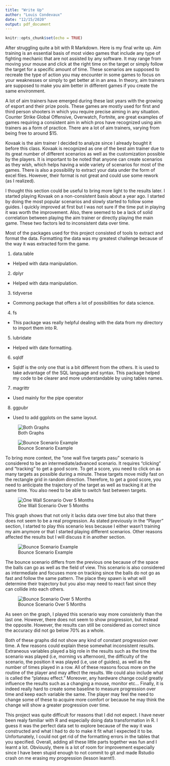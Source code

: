 ```yaml
---
title: "Write Up"
author: "Louis Condevaux"
date: "12/15/2020"
output: pdf_document
---
```


```r
knitr::opts_chunk$set(echo = TRUE)
```

\section*{Introduction}

After struggling quite a bit with R Markdown. Here is my final write up. 
Aim training is an essential basis of most video games that include any type of fighting mechanic that are not assisted by any software. It may range from moving your mouse and click at the right time on the target or simply follow the target for a specific amount of time. These scenarios are supposed to recreate the type of action you may encounter in some games to focus on your weaknesses or simply to get better at in an area. In theory, aim trainers are supposed to make you aim better in different games if you create the same environment.

\subsection{History}

A lot of aim trainers have emerged during these last years with the growing of esport and their prize pools. These games are mostly used for first and third person shooters in which you require precise aiming in any situation. Counter Strike Global Offensive, Overwatch, Fortnite, are great examples of games requiring a consistent aim in which pros have recognized using aim trainers as a form of practice. There are a lot of aim trainers, varying from being free to around $15. 

\subsection{Kovaak}

Kovaak is the aim trainer I decided to analyze since I already bought it before this class. Kovaak is recognized as one of the best aim trainer due to its great number of different scenarios as well as the customization possible by the players. It is important to be noted that anyone can create scenarios as they wish, which helps having a wide variety of scenarios for most of the games. There is also a possibility to extract your data under the form of excel files. However, their format is not great and could use some rework (as I realized).

\subsection{Player}

I thought this section could be useful to bring more light to the results later. I started playing Kovaak on a non-consistent basis about a year ago. I started by doing the most popular scenarios and slowly started to follow some guides. I quickly improved at first but I was not sure if the time put in playing it was worth the improvement. Also, there seemed to be a lack of solid correlation between playing the aim trainer or directly playing the main game. These two factors led to inconsistent data over time.

\section*{Packages}

Most of the packages used for this project consisted of tools to extract and format the data. Formatting the data was my greatest challenge because of the way it was extracted form the game.

1. data.table
 + Helped with data manipulation.
2. dplyr
 + Helped with data manipulation.
3. tidyverse
 + Commong package that offers a lot of possibilities for data science.
4. fs
 + This package was really helpful dealing with the data from my directory to import them into R.
5. lubridate
 + Helped with date formatting.
6. sqldf
 + Sqldf is the only one that is a bit different from the others. It is used to take advantage of the SQL language and syntax. This package helped my code to be clearer and more understandable by using tables names.
7. magrittr
 + Used mainly for the pipe operator
8. ggpubr
 + Used to add ggplots on the same layout.


\section*{Visualization}

![Both Graphs](/Users/Louis/Desktop/CADS/510/Midterm/Pictures/both_plots.png)


\subsection{Graph 1}
![Bounce Scenario Example](/Users/Louis/Desktop/CADS/510/Midterm/Pictures/one_wall_ex.jpg)

To bring more context, the "one wall five targets pasu" scenario is considered to be an intermediate/advanced scenario. It requires "clicking" and "tracking" to get a good score. To get a score, you need to click on as many targets as possible during a minute. These targets move midly fast on the rectangle grid in random direction. Therefore, to get a good score, you need to anticipate the trajectory of the target as well as tracking it at the same time. You also need to be able to switch fast between targets.

![One Wall Scenario Over 5 Months](/Users/Louis/Desktop/CADS/510/Midterm/Pictures/one_wall.png)

This graph shows that not only it lacks data over time but also that there does not seem to be a real progression. As stated previously in the "Player" section, I started to play this scenario less because I either wasn't training my aim anymore or that I started playing different scenarios. Other reasons affected the results but I will discuss it in another section.

\subsection{Graph 2}

![Bounce Scenario Example](/Users/Louis/Desktop/CADS/510/Midterm/Pictures/bounce_ex.jpg)

The bounce scenario differs from the previous one because of the space the balls can go as well as the field of view. This scenario is also considered as intermediate and focuses more on tracking since the balls do not go as fast and follow the same pattern. The place they spawn is what will determine their trajectory but you also may need to react fast since they can collide into each others.

![Bounce Scenario Over 5 Months](/Users/Louis/Desktop/CADS/510/Midterm/Pictures/Bounce_scenario.png)

As seen on the graph, I played this scenario way more consistenly than the last one. However, there does not seem to show progression, but instead the opposite. However, the results can still be considered as correct since the accuracy did not go below 70% as a whole.

\subsection*{Data Visualization Summary}

Both of these graphs did not show any kind of constant progression over time. A few reasons could explain these somewhat inconsistent results. Extraneous variables played a big role in the results such as the time the scenario was played (i.e, morning vs afternoon), the difficulty of the scenario, the position it was played (i.e, use of guides), as well as the number of times played in a row. All of these reasons focus more on the routine of the player and may affect the results. We could also include what is called the "plateau effect."
Moreover, any hardware change could greatly influence the results such as a changing a mouse, monitor etc...
Finally, it is indeed really hard to create some baseline to measure progression over time and keep each variable the same. The player may feel the need to change some of these to acquire more comfort or because he may think the change will show a greater progression over time. 

\subsection*{Summary}

This project was quite difficult for reasons that I did not expect. I have never been realy familiar with R and especially doing data transformation in R. I guess it was the perfect data set to explore because of the way it was constructed and what I had to do to make it fit what I expected it to be. Unfortunately, I could not get rid of the formatting errors in the tables that you specified. 
Overall, adding all these little parts together was fun and I learnt a lot. Obviously, there is a lot of room for improvement especially since I have been stupid enough to not commit to git and made Rstudio crash on me erasing my progression (lesson learnt!).